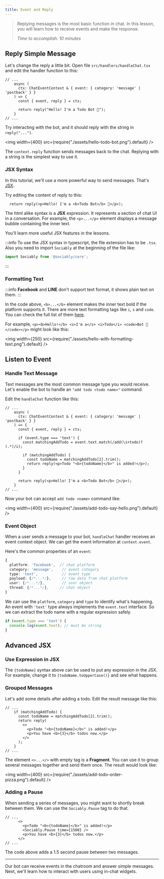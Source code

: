 ```yaml
---
title: Event and Reply
---
```


> Replying messages is the most basic function in chat. In this lesson, you will
> learn how to receive events and make the response.
>
> _Time to accomplish: 10 minutes_

## Reply Simple Message

Let's change the reply a little bit. Open file `src/handlers/handleChat.tsx`
and edit the handler function to this:

```tsx {5-7} title="src/handlers/handleChat.tsx"
// ...
    async (
      ctx: ChatEventContext & { event: { category: 'message' | 'postback' } }
    ) => {
      const { event, reply } = ctx;

      return reply("Hello! I'm a Todo Bot 🤖");
    }
// ...
```

Try interacting with the bot, and it should reply with the string in `reply("...")`.

<img width={400} src={require("./assets/hello-todo-bot.png").default} />

The `context.reply` function sends messages back to the chat. Replying with a string
is the simplest way to use it.

### JSX Syntax

In this tutorial, we'll use a more powerful way to send messages.
That's [JSX](../introducing-jsx).

Try editing the content of reply to this:

```tsx
  return reply(<p>Hello! I'm a <b>Todo Bot</b> 🤖</p>);
```

The html alike syntax is a **JSX** expression.
It represents a section of chat UI in a conversation.
For example, the `<p>...</p>` element displays a message bubble containing the inner text.

You'll learn more useful JSX features in the lessons.

:::info
To use the JSX syntax in typescript, the file extension has to be `.tsx`.
Also you need to import `Sociably` at the beginning of the file like:

```ts
import Sociably from '@sociably/core';
```
:::

### Formatting Text

:::info
**Facebook** and **LINE** don't support text format, it shows plain text on them.
:::

In the code above, `<b>...</b>` element makes the inner text bold if the platform supports it.
There are more text formatting tags like `i`, `s` and `code`.
You can check the full list of them [here](/docs/rendering-messages#textual-element-types).


For example, `<p><b>Hello!</b> <s>I'm a</s> <i>Todo</i> <code>Bot 🤖</code></p>` might look like this:

<img width={250} src={require("./assets/hello-with-formatting-text.png").default} />

## Listen to Event

### Handle Text Message

Text messages are the most common message type you would receive.
Let's enable the bot to handle an `"add todo <todo name>"` command.

Edit the `handleChat` function like this:

```tsx {7-14} title="src/handlers/handleChat.tsx"
// ...
    async (
      ctx: ChatEventContext & { event: { category: 'message' | 'postback' } }
    ) => {
      const { event, reply } = ctx;

      if (event.type === 'text') {
        const matchingAddTodo = event.text.match(/add(\s+todo)?(.*)/i);

        if (matchingAddTodo) {
          const todoName = matchingAddTodo[2].trim();
          return reply(<p>Todo "<b>{todoName}</b>" is added!</p>);
        }
      }

      return reply(<p>Hello! I'm a <b>Todo Bot</b> 🤖</p>);
    }
// ...
```

Now your bot can accept `add todo <name>` command like:

<img width={400} src={require("./assets/add-todo-say-hello.png").default} />

### Event Object

When a user sends a message to your bot, `handleChat` handler receives an event context object.
We can get the event information at `context.event`.

Here's the common properties of an `event`:

```ts
{
  platform: 'facebook',  // chat platform
  category: 'message',    // event category
  type: 'text',           // event type
  payload: {/*...*/},     // raw data from chat platform
  user: {/*...*/},        // user object
  thread: {/*...*/},     // chat object
}
```

We can use the `platform`, `category` and `type` to identify what's happening.
An event with `'text'` type always implements the `event.text` interface.
So we can extract the todo name with a regular expression safely.

```ts
if (event.type === 'text') {
  console.log(event.text); // must be string
}
```

## Advanced JSX

### Use Expression in JSX


The `{todoName}` syntax above can be used to put any expression in the JSX.
For example, change it to `{todoName.toUpperCase()}` and see what happens.

### Grouped Messages

Let's add some details after adding a todo. Edit the result message like this:

```tsx {5-8} title="src/handlers/handleChat.tsx"
// ...
    if (matchingAddTodo) {
      const todoName = matchingAddTodo[2].trim();
      return reply(
        <>
          <p>Todo "<b>{todoName}</b>" is added!</p>
          <p>You have <b>{3}</b> todos now.</p>
        </>
      );
    }
// ...
```

The element `<>...</>` with empty tag is a **Fragment**. You can use it to group
several messages together and send them once. The result would look like:

<img width={400} src={require("./assets/add-todo-order-pizza.png").default} />

### Adding a Pause

When sending a series of messages, you might want to shortly break between them.
We can use the `Sociably.Pause` tag to do that.

```tsx {4}} title="src/handlers/handleChat.tsx"
// ...
      <>
        <p>Todo "<b>{todoName}</b>" is added!</p>
        <Sociably.Pause time={1500} />
        <p>You have <b>{3}</b> todos now.</p>
      </>
// ...
```

The code above adds a 1.5 second pause between two messages.

---

Our bot can receive events in the chatroom and answer simple messages.
Next, we'll learn how to interact with users using in-chat widgets.
